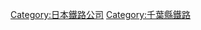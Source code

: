 {{Commonscat|Ryūtetsu}}
{{catmore}}
{{DEFAULTSORT:Ryutetsu}}
[[Category:日本鐵路公司|Category:日本鐵路公司]]
[[Category:千葉縣鐵路|Category:千葉縣鐵路]]